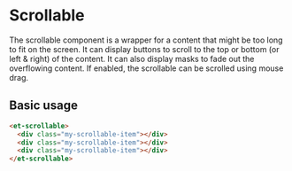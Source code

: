 # Scrollable

The scrollable component is a wrapper for a content that might be too long to fit on the screen.
It can display buttons to scroll to the top or bottom (or left & right) of the content. It can also display masks to fade out the overflowing content.
If enabled, the scrollable can be scrolled using mouse drag.

## Basic usage

```html
<et-scrollable>
  <div class="my-scrollable-item"></div>
  <div class="my-scrollable-item"></div>
  <div class="my-scrollable-item"></div>
</et-scrollable>
```
